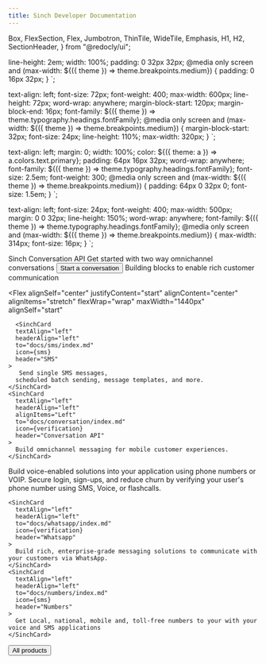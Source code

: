 ```yaml
---
title: Sinch Developer Documentation
---
```



  Box,
  FlexSection,
  Flex,
  Jumbotron,
  ThinTile,
  WideTile,
  Emphasis,
  H1,
  H2,
  SectionHeader,
} from "@redocly/ui";


  line-height: 2em;
  width: 100%;
  padding: 0 32px 32px;
  @media only screen and (max-width: ${({ theme }) =>
      theme.breakpoints.medium}) {
    padding: 0 16px 32px;
  }
`;

  text-align: left;
  font-size: 72px;
  font-weight: 400;
  max-width: 600px;
  line-height: 72px;
  word-wrap: anywhere;
  margin-block-start: 120px;
  margin-block-end: 16px;
  font-family: ${({ theme }) => theme.typography.headings.fontFamily};
  @media only screen and (max-width: ${({ theme }) =>
      theme.breakpoints.medium}) {
    margin-block-start: 32px;
    font-size: 24px;
    line-height: 110%;
    max-width: 320px;
  }
`;

  text-align: left;
  margin: 0;
  width: 100%;
  color: ${({ theme: a }) => a.colors.text.primary};
  padding: 64px 16px 32px;
  word-wrap: anywhere;
  font-family: ${({ theme }) => theme.typography.headings.fontFamily};
  font-size: 2.5em;
  font-weight: 300;
  @media only screen and (max-width: ${({ theme }) =>
      theme.breakpoints.medium}) {
    padding: 64px 0 32px 0;
    font-size: 1.5em;
  }
`;

  text-align: left;
  font-size: 24px;
  font-weight: 400;
  max-width: 500px;
  margin: 0 0 32px;
  line-height: 150%;
  word-wrap: anywhere;
  font-family: ${({ theme }) => theme.typography.headings.fontFamily};
  @media only screen and (max-width: ${({ theme }) =>
      theme.breakpoints.medium}) {
    max-width: 314px;
    font-size: 16px;
  }
`;


<NavBar location={props.location} standalone={true} />
<Jumbotron
  bgImage={hero}
  bgColor="#238E8E"
  p="0"
  style={{ backgroundPosition: "left" }}
>
  <PageWrapper
    flexDirection="column"
    alignContent="stretch"
    justifyContent="center"
  >
    <Flex flexDirection="row" justifyContent="flex-start">
      <H1Custom>Sinch Conversation API</H1Custom>
    </Flex>
    <Flex justifyContent="flex-start">
      <PCustom>Get started with two way omnichannel conversations</PCustom>
    </Flex>
    <Flex justifyContent="flex-start">
      <Button
        inversed
        transparent
        large
        to="docs/conversation/index.md"
        style={{
          display: "flex",
          height: "3.5em",
          justifyContent: "center",
          alignItems: "center",
          borderRadius: "0",
        }}
      >
        Start a conversation
      </Button>
    </Flex>
  </PageWrapper>
</Jumbotron>

<Flex flexDirection="column" width="100%"  alignItems="center" backgroundColor="#F2F2F2">
  <Flex flexDirection="column" width="100%"  backgroundColor="#FFFFFF" padding="0 0 0 16px" alignItems="flex-start">
  <SectionHeaderCustom className="SectionHeaderCustom">
    Building blocks to enable rich customer communication
  </SectionHeaderCustom>

  <Flex
    alignSelf="center"
    justifyContent="start"
    alignContent="center"
    alignItems="stretch"
    flexWrap="wrap"
    maxWidth="1440px"
    alignSelf="start"
  >
      <SinchCard
      textAlign="left"
      headerAlign="left"
      to="docs/sms/index.md"
      icon={sms}
      header="SMS"
    >
       Send single SMS messages,
      scheduled batch sending, message templates, and more.
    </SinchCard>
    <SinchCard
      textAlign="left"
      headerAlign="left"
      alignItems="Left"
      to="docs/conversation/index.md"
      icon={verification}
      header="Conversation API"
    >
      Build omnichannel messaging for mobile customer experiences.
    </SinchCard>
  <SinchCard
      textAlign="left"
      headerAlign="left"
      to="docs/voice/index.md"
      icon={numbers}
      header="Voice"
    >
     Build voice-enabled solutions into your application using phone numbers or VOIP.
    </SinchCard>
    <SinchCard
      textAlign="left"
      headerAlign="left"
      to="docs/verification/index.md"
      icon={verification}
      header="Verification"
    >
      Secure login, sign-ups, and reduce churn by verifying your user's phone number using SMS, Voice, or flashcalls.  
    </SinchCard>
  
    <SinchCard
      textAlign="left"
      headerAlign="left"
      to="docs/whatsapp/index.md"
      icon={verification}
      header="Whatsapp"
    >
      Build rich, enterprise-grade messaging solutions to communicate with your customers via WhatsApp.
    </SinchCard>
    <SinchCard
      textAlign="left"
      headerAlign="left"
      to="docs/numbers/index.md"
      icon={sms}
      header="Numbers"
    >
      Get Local, national, mobile and, toll-free numbers to your with your voice and SMS applications  
    </SinchCard>
   
  </Flex>
  <Flex justifyContent="center" marginBottom="64px" alignSelf="start" maxWidth="1440px" width="100%">
    <Button large to="all-products.mdx" color="#FFBE3C" style={{ borderRadius:"0" }}>
      All products
    </Button>
  </Flex>
  </Flex>
</Flex>
